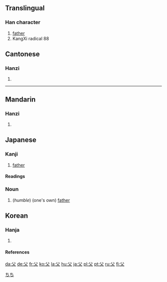 ==Translingual==
===Han character===
{{Han char|rn=88|rad=父|as=00|sn=4|four=8040<sub>0</sub>|canj=金大 (CK)}}
# [[father]]
# KangXi radical 88


==Cantonese==
===Hanzi===
{{yue-hanzi|jyut=|y=fu6}}
# {{defn|Cantonese}}

----
==Mandarin==
===Hanzi===
{{cmn-hanzi|pin=[[fù]] (fu4)|wg=fu<sup>4</sup>}}
# {{defn|Mandarin}}

==Japanese==
[[Category:1000_Japanese_basic_words|ちち]]


===Kanji===
{{ja-kanji|grade=2|rs=父00}}
# [[father]] 
====Readings====
{{ja-readings|on=[[ふ]] (fu), [[ほ]] (ho)|kun=[[ちち]] (chichi)}}
===Noun===
{{ja-noun|k|hira=ちち|rom=chichi}}
# (''humble'') (one's own) [[father]]

==Korean==
===Hanja===
{{ko-hanja|hangeul=[[부]], [[보]]|eumhun=아비|rv=bu, bo|mr=pu, po|y=pu, po}}
# {{defn|Korean}}

====References====
{{Han ref|kx=0690.010|dkj=19721|dj=1103.010|hdz=32039.010|uh=7236|ud=29238|bh=A4F7|bd=42231}}

[[da:父]]
[[de:父]]
[[fr:父]]
[[ko:父]]
[[la:父]]
[[hu:父]]
[[ja:父]]
[[pl:父]]
[[pt:父]]
[[ru:父]]
[[fi:父]]